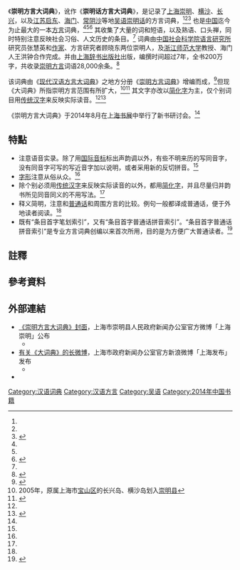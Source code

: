 {{不是|崇明方言词典}}
{{Infobox Book
|name          = 崇明方言大词典<!-- 書名 -->
|image         = <!-- [[File:圖片|200px]] -->
|image_caption = <!-- 圖片說明 -->
|author        = 张慧英、顾晓东、王洪钟<!-- 作者 -->
|illustrator   = <!-- 插图 -->
|cover_artist  = <!-- 封面设计 -->
|country       = {{PRC}}<!-- 國家 -->
|language      = [[吳語|吳語]][[崇明方言|崇明方言]]、[[现代标准汉语|现代标准汉语]]<!-- 語言 -->
|series        = <!-- 系列 -->
|subject       = <!-- 題材 -->
|genre         = [[工具書|工具書]]<!-- 类型 -->
|publisher     = [[上海辞书出版社|上海辞书出版社]]<!-- 出版商 -->
|release_date  = 2014年8月<!-- 原版出版日期 -->
|media_type    = [[紙張|紙張]]<!-- 媒介 -->
|pages         = <!-- 頁數 -->
|format        = <!-- 开本 -->
|isbn          = 9787532640997<!-- 国际标准书号 -->
|oclc          = <!-- OCLC -->
|dewey         = <!-- 杜威分类法 -->
|congress      = <!-- 美国国会图书馆图书分类法 -->
|preceded_by   = <!-- 前作 -->
|followed_by   = <!-- 續作 -->
|引用          = <!--引用-->
|被引用        = <!--被引用-->
}}
{{external media
| align  = right
| width  = 220
| image1 = [http://ww1.sinaimg.cn/large/a1085d32gw1ejgk4jdwg1j20du0godix.jpg 《崇明方言大词典》封面]，上海市崇明區人民政府新闻办公室官方微博「上海崇明」公布<ref name="上海崇明的照片 - 微相册">{{Cite web|url =http://photo.weibo.com/2701679922/talbum/detail/photo_id/3744858314938201|title =上海崇明的照片 - 微相册|author =上海崇明|date =2014-08-18|publisher =新浪微博|language =zh-cn|accessdate =2014-08-21|archive-date =2014-08-21|archive-url =https://web.archive.org/web/20140821131902/http://photo.weibo.com/2701679922/talbum/detail/photo_id/3744858314938201|dead-url =no}}</ref>
}}
《'''崇明方言大词典'''》，讹作《'''崇明话方言大词典'''》，是记录了[[上海|上海]][[崇明岛|崇明]]、[[横沙岛|横沙]]、[[长兴岛_(上海)|长兴]]，以及[[江苏|江苏]][[启东|启东]]、[[海门|海门]]、[[常阴沙农场|常阴沙]]等地[[吴语|吴语]][[崇明话|崇明话]]的方言词典，<ref name="《崇明方言大词典》日前公开发布"/><ref name="《崇明话方言大词典》出版"/><ref name="首本考古学辞典亮相书展 上海辞书社好书聚集[图]">{{Cite web |url =http://sh.eastday.com/m/20140808/u1a8271106.html |title =首本考古学辞典亮相书展 上海辞书社好书聚集[图] |author =奚亮 |date =2014-08-08 |publisher =东方网 |language =zh-cn |accessdate =2014-08-26 |format =html |quote =《崇明方言大词典》是研究崇明方言的词典，收录的是广义的崇明话。词典从声韵调系、词语考释、语法现象等多方面对崇明方言进行了系统的研究。 |archiveurl =https://web.archive.org/web/20140826113651/http://sh.eastday.com/m/20140808/u1a8271106.html |archivedate =2014-08-26 |dead-url =no }}</ref>
也是[[中华人民共和国|中国]]迄今为止最大的一本[[方言|方言]]词典，<ref name="上海发布 《崇明话方言大词典》出版 JPG"/><ref name="《崇明话方言大词典》出版"/><ref name="收录2万8000余词条 《崇明话方言大词典》出版">{{Cite web|url =http://ling.cssn.cn/yyx/yyx_yyxsdt/201408/t20140820_1298639.shtml|title =收录2万8000余词条 《崇明话方言大词典》出版|author =隋萌萌|date =2014-08-20|publisher =[[中国社会科学网|中国社会科学网]]|language =zh-cn|accessdate =<!-- 查閱日期--> 2014-08-26|format =<!--格式-->|quote =<!--引用的相關原文-->|archiveurl =https://web.archive.org/web/20160304110855/http://ling.cssn.cn/yyx/yyx_yyxsdt/201408/t20140820_1298639.shtml|archivedate =2016-03-04|dead-url =yes}}</ref>
其收集了大量的词和短语，以及熟语、口头禅，同时特别注意反映社会习俗、人文历史的条目。<ref name="上海发布 《崇明话方言大词典》出版 JPG"/>
词典由[[中国社会科学院语言研究所|中国社会科学院语言研究所]]研究员张慧英和[[作家|作家]]、方言研究者顾晓东两位崇明人，及[[浙江师范大学|浙江师范大学]]教授、海门人王洪钟合作完成。并由[[上海辞书出版社|上海辞书出版社]]出版，编撰时间超过7年，全书200万字，共收录[[崇明话|崇明方言]]词语28,000余条。<ref name="《崇明话方言大词典》出版">{{Cite web |url =http://www.jfdaily.com/wenyu/bw/201408/t20140820_685252.html |title =《崇明话方言大词典》出版——历时7年编撰收录2万8000余词条 |author =施晨露 |date =2014-08-20 |work =[[解放日报|解放日报]] |publisher =解放网 |language =zh-cn |accessdate =2014-08-20 |format =html |quote =我国迄今为止最大型的一本方言词典《崇明话方言大词典》近日在上海书展举行新书研讨会。《崇明话方言大词典》由上海辞书出版社出版，全书200万字，共收录崇明方言词语28000余条，不只记录崇明地区一处的方言，还记录了包括崇明横沙、长兴两岛，以及江苏启东、海门、常阴沙等几处的方言。<br>
《崇明话方言大词典》编撰时间超过7年，在此之前，由中国社科院语言研究所研究员、海南师范大学教授张慧英编写的《崇明话方言词典》作为《现代汉语方言大词典》分册之一于1993年出版，奠定了崇明方言在北部吴语研究中的地位和基础。《崇明话方言大词典》由张慧英和崇明作家、方言研究者顾晓东，浙江师范大学教授、海门人王洪钟合作完成。 |archiveurl =https://web.archive.org/web/20140821025308/http://www.jfdaily.com/wenyu/bw/201408/t20140820_685252.html |archivedate =2014-08-21 |dead-url =no }}</ref>

该词典由《[[现代汉语方言大词典|现代汉语方言大词典]]》之地方分册《[[崇明方言词典|崇明方言词典]]》增编而成，<ref name="《崇明方言大词典》日前公开发布">{{Cite web
 |url         = http://www.cmx.gov.cn/HTML/DefaultSite/shcm_xwzx_cmxw_cmyw/2014-08-20/Detail_81839.htm
 |title       = 《崇明方言大词典》日前公开发布
 |date        = 2014-08-20
 |work        = 崇明报
 |publisher   = 上海市崇明政府网
 |language    = zh-cn
 |accessdate  = 2014-09-06
 |format      = htm
 |quote       = 该《词典》是在中国社科院语言研究所研究员、海南师范大学教授张惠英1993年版《崇明方言词典》的基础上增订而成，不仅记录崇明地区一处的方言，还记录了包括崇明横沙、长兴两岛，以及江苏的启东、海门、常阴沙等地的方言，并首次将这些作为一个大同小异的大方言区来对待。<br>该《词典》的编纂工作从2007年5月起，历时7年多，不仅收录了大量词和短语，而且也收集了大量熟语、口头禅和反映社会习俗、人文历史的条目，为崇明人文历史、社会民俗等研究提供了参考。
 |archiveurl  = https://web.archive.org/web/20140906123718/http://www.cmx.gov.cn/HTML/DefaultSite/shcm_xwzx_cmxw_cmyw/2014-08-20/Detail_81839.htm
 |archivedate = 2014-09-06
 |dead-url    = no
}}</ref>但现《大词典》所指崇明方言范围有所扩大，<ref group="註">2005年，原属上海市[[宝山区_(上海市)|宝山区]]的长兴岛、横沙岛划入[[崇明县|崇明县]]</ref><ref name="新民晚报《崇明方言大辞典》编撰出版">{{Cite web
 |url         = http://xmwb.xinmin.cn/html/2014-08/20/content_22_7.htm
 |title       = 《崇明方言大辞典》编撰出版
 |author      = 朱全弟
 |date        = 2014-08-20
 |publisher   = [[新民晚报|新民晚报]]
 |language    = zh-cn
 |accessdate  = 2014-08-21
 |format      = htm
 |quote       = 崇明方言，不囿于一岛之内，除了2005年划入崇明的长兴、横沙两岛，崇明话还和启东话、海门话，包括张家港市的常阴沙话都属于同一种方言。
 |archiveurl  = https://web.archive.org/web/20140821225950/http://xmwb.xinmin.cn/html/2014-08/20/content_22_7.htm
 |archivedate = 2014-08-21
 |dead-url    = no
}}</ref>
其文字亦改以[[简化字|简化字]]为主，仅个别词目用[[传统汉字|传统汉字]]来反映实际读音。<ref name="上海发布 《崇明话方言大词典》出版 JPG"/><ref name="感谢·感恩——写在《崇明方言大词典》增编之际">{{Cite web|url =http://cmb.shcm.gov.cn/resfile/2014-07-02/08/08.pdf|title =感谢·感恩——写在《崇明方言大词典》增编之际|author =张惠英|date =2014-07-02|publisher =[[崇明报|崇明报]]|language =zh-cn|accessdate =2014-08-20|format =[[PDF|PDF]]|quote =上个世纪 70 年代末，李荣先生创办了《方言》杂志，又于 90 年代初开创主编了《现代汉语方言大词典》（共四十册分地词典），1993 年版《崇明方言词典》是最早出版的一册。20 年后的这次增编本《崇明方言大词典》，虽然对崇明方言所指的范围已经扩展，文字以简化字为主，必要时词目取用繁体字，其他编写原则基本上一仍旧例，遵循李荣先生的指导思想和研究方法。谨以此《崇明方言大词典》，奉慰先生的在天之灵。|archiveurl =https://web.archive.org/web/20140821032703/http://cmb.shcm.gov.cn/resfile/2014-07-02/08/08.pdf|archivedate =2014-08-21|dead-url =no}}</ref>

《崇明方言大词典》于2014年8月在[[上海书展|上海书展]]中举行了新书研讨会。<ref name="《崇明话方言大词典》出版"/>

==特點==
{{autobiography|節|time=now}}
*注意语音实录。除了用[[国际音标|国际音标]]标出声韵调以外，有些不明来历的写同音字，没有同音字可写的写近音字加以说明，或者采用新的反切拼音。<ref name="上海发布 《崇明话方言大词典》出版 JPG"/>
*[[字形|字形]]注意从俗从众。<ref name="上海发布 《崇明话方言大词典》出版 JPG"/>
*除个别必须用[[传统汉字|传统汉字]]来反映实际读音的以外，都用[[简化字|简化字]]，并且尽量归并韵书所见同音同义的不用写法。<ref name="上海发布 《崇明话方言大词典》出版 JPG"/>
*释义简明，注意和[[普通话|普通话]]和周围方言的比较。例句一般都译成普通话，便于外地读者阅读。<ref name="上海发布 《崇明话方言大词典》出版 JPG"/>
*既有“条目首字笔划索引”，又有“条目首字普通话拼音索引”。“条目首字普通话拼音索引”是专业方言词典创编以来首次所用，目的是为方便广大普通读者。<ref name="上海发布 《崇明话方言大词典》出版 JPG">{{Cite web 
 |url=http://ww4.sinaimg.cn/mw690/9764bb42gw1ejk4nl4jd3j20hi2ra1kx.jpg 
 |title=上海发布 《崇明话方言大词典》出版 
 |author=上海发布 
 |work=[[上海市政府|上海市政府]][[上海市政府新闻办公室|新闻办公室]] 
 |date=2014-08-21 
 |publisher=新浪微博 
 |language=zh-cn 
 |accessdate=2014-08-21 
 |format=[[JPEG|JPG]] 
 |quote=《崇明方言大词典》不仅收录了大量的词和短语，而且也收集了大量的熟语、口头禅，同时特别注意反映社会习俗、人文历史的条目。<br>
《崇明方言大词典》的编纂，还有其他一些特点。<br>
比如，注意语音实录。除了用国际音标标出声韵调以外，有些不明来历的写同音字，没有同音字可写的写近音字加以说明，或者采用新的反切拼音。字形注意从俗从众。除个别必须用繁体字来反映实际读音的以外，都用简体字，并且尽量归并韵书所见同音同义的不用写法。释义简明，注意和普通话、和周围方言的比较。例句一般都译成普通话，便于外地读者阅读。查检方便。既有“条目首字笔划索引”，又有“条目首字普通话拼音索引”。“条目首字普通话拼音索引”是专业方言词典创编以来首次所用，目的就是方便广大普通读者。 
 |archiveurl=https://web.archive.org/web/20140821075503/http://ww4.sinaimg.cn/mw690/9764bb42gw1ejk4nl4jd3j20hi2ra1kx.jpg 
 |archivedate=2014-08-21 
 |deadurl=yes 
 }}</ref>

== 註釋 ==
<references group="註" />

== 參考資料 ==
{{reflist|2}}

==外部連結==
*[http://ww1.sinaimg.cn/large/a1085d32gw1ejgk4jdwg1j20du0godix.jpg 《崇明方言大词典》封面]{{Wayback|url=http://ww1.sinaimg.cn/large/a1085d32gw1ejgk4jdwg1j20du0godix.jpg |date=20140821080114 }}，上海市崇明县人民政府新闻办公室官方微博「上海崇明」公布
**{{Cite web |url=http://ww1.sinaimg.cn/large/a1085d32gw1ejgk4jdwg1j20du0godix.jpg |title=存档副本 |access-date=2014-08-21 |archive-url=https://web.archive.org/web/20140821080114/http://ww1.sinaimg.cn/large/a1085d32gw1ejgk4jdwg1j20du0godix.jpg |archive-date=2014-08-21 |dead-url=no }}
*[http://ww4.sinaimg.cn/mw690/9764bb42gw1ejk4nl4jd3j20hi2ra1kx.jpg 有关《大词典》的长微博]，上海市政府新闻办公室官方新浪微博「上海发布」发布
** {{Wayback|url=http://ww4.sinaimg.cn/mw690/9764bb42gw1ejk4nl4jd3j20hi2ra1kx.jpg |date=20140821075503 }}
* {{douban|id=25960040|type=book}}

[[Category:汉语词典|Category:汉语词典]]
[[Category:汉语方言|Category:汉语方言]]
[[Category:吴语|Category:吴语]]
[[Category:2014年中国书籍|Category:2014年中国书籍]]